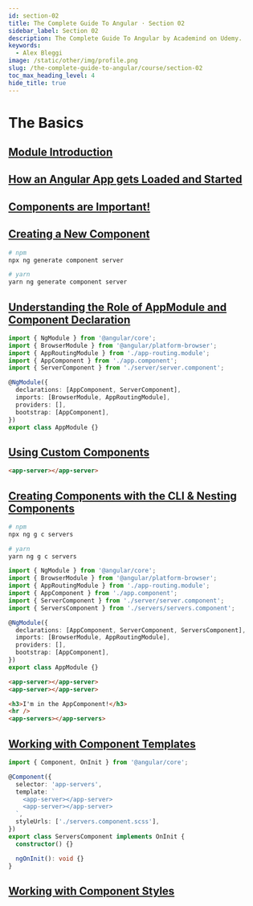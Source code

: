 ```yaml
---
id: section-02
title: The Complete Guide To Angular · Section 02
sidebar_label: Section 02
description: The Complete Guide To Angular by Academind on Udemy.
keywords:
  - Alex Bleggi
image: /static/other/img/profile.png
slug: /the-complete-guide-to-angular/course/section-02
toc_max_heading_level: 4
hide_title: true
---
```



# The Basics

## [Module Introduction](https://www.udemy.com/course/the-complete-guide-to-angular-2/learn/lecture/6655698#overview)

## [How an Angular App gets Loaded and Started](https://www.udemy.com/course/the-complete-guide-to-angular-2/learn/lecture/6655700#overview)

## [Components are Important!](https://www.udemy.com/course/the-complete-guide-to-angular-2/learn/lecture/6655704#overview)

## [Creating a New Component](https://www.udemy.com/course/the-complete-guide-to-angular-2/learn/lecture/6655710#overview)

```bash
# npm
npx ng generate component server

# yarn
yarn ng generate component server
```

## [Understanding the Role of AppModule and Component Declaration](https://www.udemy.com/course/the-complete-guide-to-angular-2/learn/lecture/6655726#overview)

```typescript {5,8} title="src/app/app.module.ts"
import { NgModule } from '@angular/core';
import { BrowserModule } from '@angular/platform-browser';
import { AppRoutingModule } from './app-routing.module';
import { AppComponent } from './app.component';
import { ServerComponent } from './server/server.component';

@NgModule({
  declarations: [AppComponent, ServerComponent],
  imports: [BrowserModule, AppRoutingModule],
  providers: [],
  bootstrap: [AppComponent],
})
export class AppModule {}
```

## [Using Custom Components](https://www.udemy.com/course/the-complete-guide-to-angular-2/learn/lecture/6655732#overview)

```html {1} title="src/app/app.component.html"
<app-server></app-server>
```

## [Creating Components with the CLI & Nesting Components](https://www.udemy.com/course/the-complete-guide-to-angular-2/learn/lecture/6655742#overview)

```bash
# npm
npx ng g c servers

# yarn
yarn ng g c servers
```

```typescript {6,9} title="src/app/app.module.ts"
import { NgModule } from '@angular/core';
import { BrowserModule } from '@angular/platform-browser';
import { AppRoutingModule } from './app-routing.module';
import { AppComponent } from './app.component';
import { ServerComponent } from './server/server.component';
import { ServersComponent } from './servers/servers.component';

@NgModule({
  declarations: [AppComponent, ServerComponent, ServersComponent],
  imports: [BrowserModule, AppRoutingModule],
  providers: [],
  bootstrap: [AppComponent],
})
export class AppModule {}
```

```html {1,2} title="src/app/servers/servers.component.html"
<app-server></app-server>
<app-server></app-server>
```

```html {1,2,3} title="src/app/app.component.html"
<h3>I'm in the AppComponent!</h3>
<hr />
<app-servers></app-servers>
```

## [Working with Component Templates](https://www.udemy.com/course/the-complete-guide-to-angular-2/learn/lecture/6655748#overview)

```typescript {5-8} title="src/app/servers/servers.component.ts"
import { Component, OnInit } from '@angular/core';

@Component({
  selector: 'app-servers',
  template: `
    <app-server></app-server>
    <app-server></app-server>
  `,
  styleUrls: ['./servers.component.scss'],
})
export class ServersComponent implements OnInit {
  constructor() {}

  ngOnInit(): void {}
}
```

## [Working with Component Styles](https://www.udemy.com/course/the-complete-guide-to-angular-2/learn/lecture/6655760#overview)
